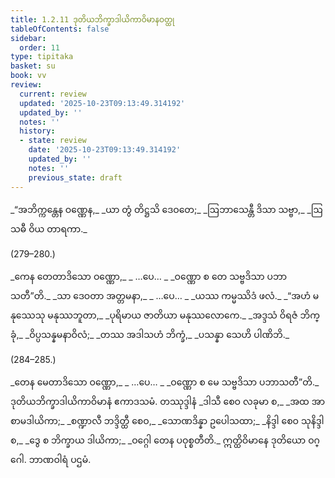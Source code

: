 ```yaml
---
title: 1.2.11 ဒုတိယဘိက္ခာဒါယိကာဝိမာနဝတ္ထု
tableOfContents: false
sidebar:
  order: 11
type: tipitaka
basket: su
book: vv
review:
  current: review
  updated: '2025-10-23T09:13:49.314192'
  updated_by: ''
  notes: ''
  history:
  - state: review
    date: '2025-10-23T09:13:49.314192'
    updated_by: ''
    notes: ''
    previous_state: draft
---
```



<ReviewStatus review={frontmatter.review} showDetails={true} />

<HypothesisAnnotation frontmatter={frontmatter} />

<DynamicBreadcrumb />

<Division number="278" book="vv" e="ch" v="19" p="32">

<Paragraph number="297" type="verses" book="vv">
_“အဘိက္ကန္တေန ဝဏ္ဏေန,_  
_ယာ တွံ တိဋ္ဌသိ ဒေဝတေ;_  
_ဩဘာသေန္တီ ဒိသာ သဗ္ဗာ,_  
_ဩသဓီ ဝိယ တာရကာ._  


(279–280.)
</Paragraph>

<Paragraph number="298" type="verses" book="vv">
_ကေန တေတာဒိသော ဝဏ္ဏော,_  
_ …ပေ… _  
_ဝဏ္ဏော စ တေ သဗ္ဗဒိသာ ပဘာသတီ”တိ._  

</Paragraph>

</Division>
<Division number="281" book="vv" e="ch" v="19" p="32">

<Paragraph number="299" type="verses" book="vv">
_သာ ဒေဝတာ အတ္တမနာ,_  
_ …ပေ… _  
_ယဿ ကမ္မဿိဒံ ဖလံ._  

</Paragraph>

</Division>
<Division number="282" book="vv" e="ch" v="19" p="32">

<Paragraph number="300" type="verses" book="vv">
_“အဟံ မနုဿေသု မနုဿဘူတာ,_  
_ပုရိမာယ ဇာတိယာ မနုဿလောကေ._  

</Paragraph>

</Division>
<Division number="283" book="vv" e="ch" v="19" p="32">

<Paragraph number="301" type="verses" book="vv">
_အဒ္ဒသံ ဝိရဇံ ဘိက္ခုံ,_  
_ဝိပ္ပသန္နမနာဝိလံ;_  
_တဿ အဒါသဟံ ဘိက္ခံ,_  
_ပသန္နာ သေဟိ ပါဏိဘိ._  


(284–285.)
</Paragraph>

<Paragraph number="302" type="verses" book="vv">
_တေန မေတာဒိသော ဝဏ္ဏော,_  
_ …ပေ… _  
_ဝဏ္ဏော စ မေ သဗ္ဗဒိသာ ပဘာသတီ”တိ._  


</Paragraph>
</Division>

<Paragraph number="303" type="center" book="vv">
ဒုတိယဘိက္ခာဒါယိကာဝိမာနံ ဧကာဒသမံ.



</Paragraph>

<Paragraph number="304" type="center" book="vv">
တဿုဒ္ဒါနံ


</Paragraph>

<Paragraph number="305" type="verses" book="vv">
_ဒါသီ စေဝ လခုမာ စ,_  
_အထ အာစာမဒါယိကာ;_  
_စဏ္ဍာလီ ဘဒ္ဒိတ္ထီ စေဝ,_  
_သောဏဒိန္နာ ဥပေါသထာ;_  
_နိဒ္ဒါ စေဝ သုနိဒ္ဒါ စ,_  
_ဒွေ စ ဘိက္ခာယ ဒါယိကာ;_  
_ဝဂ္ဂေါ တေန ပဝုစ္စတီတိ._  


</Paragraph>

<Paragraph number="306" type="center" book="vv">
ဣတ္ထိဝိမာနေ ဒုတိယော ဝဂ္ဂေါ.



</Paragraph>

<Paragraph number="307" type="center" book="vv">
ဘာဏဝါရံ ပဌမံ.
</Paragraph>